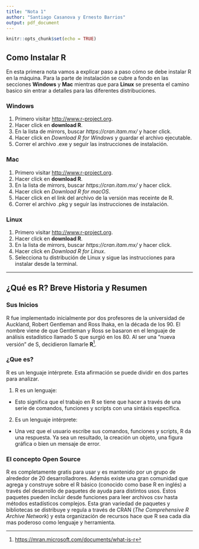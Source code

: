 ```yaml
---
title: "Nota 1"
author: "Santiago Casanova y Ernesto Barrios"
output: pdf_document
---
```


```r
knitr::opts_chunk$set(echo = TRUE)
```

## Como Instalar R 

En esta primera nota vamos a explicar paso a paso cómo se debe instalar R en la máquina. Para la parte de instalación se cubre a fondo en las secciones **Windows** y **Mac** mientras que para **Linux** se presenta el camino basico sin entrar a detalles para las diferentes distribuciones.

### Windows

1. Primero visitar <http://www.r-project.org>.
2. Hacer click en **download R**.
3. En la lista de mirrors, buscar *https://cran.itam.mx/* y hacer click.
4. Hacer click en *Download R for Windows* y guardar el archivo ejecutable.
5. Correr el archivo .exe y seguir las instrucciones de instalación.


### Mac

1. Primero visitar <http://www.r-project.org>.
2. Hacer click en **download R**.
3. En la lista de mirrors, buscar *https://cran.itam.mx/* y hacer click.
4. Hacer click en *Download R for macOS*.
5. Hacer click en el link del archivo de la versión mas receinte de R.
5. Correr el archivo .pkg y seguir las instrucciones de instalación.

### Linux

1. Primero visitar <http://www.r-project.org>.
2. Hacer click en **download R**.
3. En la lista de mirrors, buscar *https://cran.itam.mx/* y hacer click.
4. Hacer click en *Download R for Linux*.
5. Selecciona tu distribución de Linux y sigue las instrucciones para instalar desde la terminal.

---

## ¿Qué es R? Breve Historia y Resumen


### Sus Inicios

R fue implementado inicialmente por dos profesores de la universidad de Auckland, Robert Gentleman and Ross Ihaka,  en la década de los 90. El nombre viene de que Gentleman y Ross se basaron en el lenguaje de análisis estadístico llamado S que surgió en los 80. Al ser una "nueva versión" de S, decidieron llamarle **R**[^1].

[^1]: <https://mran.microsoft.com/documents/what-is-r>

### ¿Que es?

R es un lenguaje intérprete. Esta afirmación se puede dividir en dos partes para analizar.

1. R es un lenguaje:
  
  - Esto significa que el trabajo en R se tiene que hacer a través de una serie de comandos, funciones y scripts con una sintáxis específica.

2. Es un lenguaje intérprete:
 
  - Una vez que el usuario escribe sus comandos, funciones y scripts, R da una respuesta. Ya sea un resultado, la creación un objeto, una figura gráfica o bien un mensaje de error.
  
### El concepto Open Source

R es completamente gratis para usar y es mantenido por un grupo de alrededor de 20 desarrolladrores. Además existe una gran comunidad que agrega y construye sobre el R básico (conocido como base R en inglés) a través del desarrollo de paquetes de ayuda para distintos usos. Estos paquetes pueden incluir desde funciones para leer archivos csv hasta métodos estadísticos complejos. Esta gran variedad de paquetes y bibliotecas se distribuye y regula a través de CRAN (*The Comprehensive R Archive Network*) y esta organización de recursos hace que R sea cada día mas poderoso como lenguaje y herramienta.




